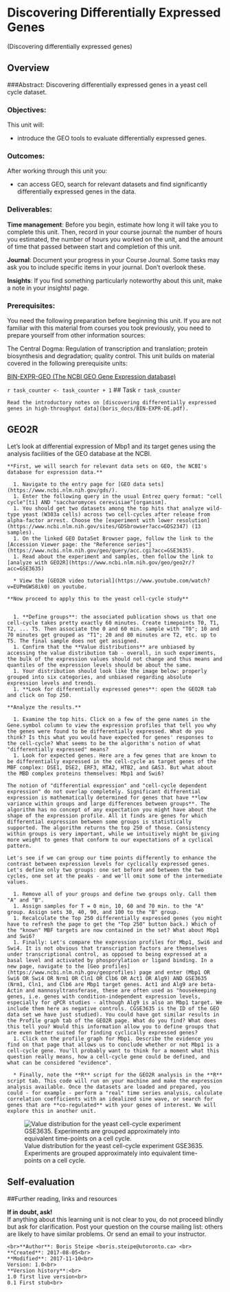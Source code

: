 # Discovering Differentially Expressed Genes {#de-genes}
(Discovering differentially expressed genes)

## Overview
###Abstract:
Discovering differentially expressed genes in a yeast cell cycle dataset.

### Objectives:
This unit will:

  * introduce the GEO tools to evaluate differentially expressed genes.

### Outcomes:

After working through this unit you:

  * can access GEO, search for relevant datasets and find significantly differentially expressed genes in the data.
  
### Deliverables:
**Time management**: Before you begin, estimate how long it will take you to complete this unit. Then, record in your course journal: the number of hours you estimated, the number of hours you worked on the unit, and the amount of time that passed between start and completion of this unit.

**Journal**: Document your progress in your Course Journal. Some tasks may ask you to include specific items in your journal. Don't overlook these.

**Insights**: If you find something particularly noteworthy about this unit, make a note in your insights! page.

### Prerequisites:

You need the following preparation before beginning this unit. If you are not familiar with this material from courses you took previously, you need to prepare yourself from other information sources:

The Central Dogma: Regulation of transcription and translation; protein biosynthesis and degradation; quality control.
This unit builds on material covered in the following prerequisite units:

[BIN-EXPR-GEO (The NCBI GEO Gene Expression database)](#geo)

`r task_counter <- task_counter + 1`
## Task `r task_counter`

```block
Read the introductory notes on [discovering differentially expressed genes in high-throughput data](boris_docs/BIN-EXPR-DE.pdf).
```
 
## GEO2R

Let's look at differential expression of Mbp1 and its target genes using the analysis facilities of the GEO database at the NCBI.

```block
**First, we will search for relevant data sets on GEO, the NCBI's database for expression data.**

  1. Navigate to the entry page for [GEO data sets](https://www.ncbi.nlm.nih.gov/gds/).
  1. Enter the following query in the usual Entrez query format: "cell cycle"[ti] AND "saccharomyces cerevisiae"[organism].
  1. You should get two datasets among the top hits that analyze wild-type yeast (W303a cells) across two cell-cycles after release from alpha-factor arrest. Choose the [experiment with lower resolution](https://www.ncbi.nlm.nih.gov/sites/GDSbrowser?acc=GDS2347) (13 samples).
  1. On the linked GEO DataSet Browser page, follow the link to the [Accession Viewer page: the "Reference series"](https://www.ncbi.nlm.nih.gov/geo/query/acc.cgi?acc=GSE3635).
  1. Read about the experiment and samples, then follow the link to [analyze with GEO2R](https://www.ncbi.nlm.nih.gov/geo/geo2r/?acc=GSE3635)

  * View the [GEO2R video tutorial](https://www.youtube.com/watch?v=EUPmGWS8ik0) on youtube.

**Now proceed to apply this to the yeast cell-cycle study**


  1. **Define groups**: the associated publication shows us that one cell-cycle takes pretty exactly 60 minutes. Create timepoints T0, T1, T2, ... T5. Then associate the 0 and 60 min. sample with "T0"; 10 and 70 minutes get grouped as "T1"; 20 and 80 minutes are T2, etc. up to T5. The final sample does not get assigned.
  1. Confirm that the **Value distributions** are unbiased by accessing the value distribution tab - overall, in such experiments, the bulk of the expression values should not change and thus means and quantiles of the expression levels should be about the same.
  1. Your distribution should look like the image below: properly grouped into six categories, and unbiased regarding absolute expression levels and trends.
  1. **Look for differentially expressed genes**: open the GEO2R tab and click on Top 250.

**Analyze the results.**

  1. Examine the top hits. Click on a few of the gene names in the Gene.symbol column to view the expression profiles that tell you why the genes were found to be differentially expressed. What do you think? Is this what you would have expected for genes' responses to the cell-cycle? What seems to be the algorithm's notion of what "differentially expressed" means?
  1. Look for expected genes. Here are a few genes that are known to be differentially expressed in the cell-cycle as target genes of the MBF complex: DSE1, DSE2, ERF3, HTA2, HTB2, and GAS3. But what about the MBD complex proteins themselves: Mbp1 and Swi6?

The notion of "differential expression" and "cell-cycle dependent expression" do not overlap completely. Significant differential expression is mathematically determined for genes that have **low variance within groups and large differences between groups**. The algorithm has no concept of any expectation you might have about the shape of the expression profile. All it finds are genes for which differential expression between some groups is statistically supported. The algorithm returns the top 250 of those. Consistency within groups is very important, while we intuitively might be giving more weight to genes that conform to our expectations of a cyclical pattern.

Let's see if we can group our time points differently to enhance the contrast between expression levels for cyclically expressed genes. Let's define only two groups: one set before and between the two cycles, one set at the peaks - and we'll omit some of the intermediate values.

  1. Remove all of your groups and define two groups only. Call them "A" and "B".
  1. Assign samples for T = 0 min, 10, 60 and 70 min. to the "A" group. Assign sets 30, 40, 90, and 100 to the "B" group.
  1. Recalculate the Top 250 differentially expressed genes (you might have to refresh the page to get the "Top 250" button back.) Which of the "known" MBF targets are now contained in the set? What about Mbp1 and Swi6?
  1. Finally: Let's compare the expression profiles for Mbp1, Swi6 and Swi4. It is not obvious that transcription factors are themselves under transcriptional control, as opposed to being expressed at a basal level and activated by phosporylation or ligand binding. In a new page, navigate to the [Geo profiles](https://www.ncbi.nlm.nih.gov/geoprofiles) page and enter (Mbp1 OR Swi6 OR Swi4 OR Nrm1 OR Cln1 OR Clb6 OR Act1 OR Alg9) AND GSE3635 (Nrm1, Cln1, and Clb6 are Mbp1 target genes. Act1 and Alg9 are beta-Actin and mannosyltransferase, these are often used as "housekeeping genes, i.e. genes with condition-independent expression levels, especially for qPCR studies - although Alg9 is also an Mbp1 target. We include them here as negative controls. CGSE3635 is the ID of the GEO data set we have just studied). You could have got similar results in the Profile graph tab of the GEO2R page. What do you find? What does this tell you? Would this information allow you to define groups that are even better suited for finding cyclically expressed genes?
  1. Click on the profile graph for Mbp1. Describe the evidence you find on that page that allows us to conclude whether or not Mbp1 is a cell-cycle gene. You'll probably want to think for a moment what this question really means, how a cell-cycle gene could be defined, and what can be considered "evidence".

  * Finally, note the **R** script for the GEO2R analysis in the **R** script tab. This code will run on your machine and make the expression analysis available. Once the datasets are loaded and prepared, you could - for example - perform a "real" time series analysis, calculate correlation coefficients with an idealized sine wave, or search for genes that are **co-regulated** with your genes of interest. We will explore this in another unit.
```

![Value distribution for the yeast cell-cycle experiment GSE3635. Experiments are grouped approximately into equivalent time-points on a cell cycle.](boris_docs/GSE3635_ValueDistribution.png)


## Self-evaluation

##Further reading, links and resources
 
**If in doubt, ask!**<br>
If anything about this learning unit is not clear to you, do not proceed blindly but ask for clarification. Post your question on the course mailing list: others are likely to have similar problems. Or send an email to your instructor.

```block2
<br>**Author**: Boris Steipe <boris.steipe@utoronto.ca> <br>
**Created**: 2017-08-05<br>
**Modified**: 2017-11-10<br>
Version: 1.0<br>
**Version history**:<br>
1.0 first live version<br>
0.1 First stub<br>
``` 
